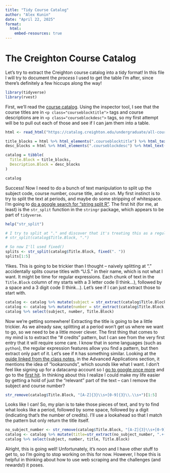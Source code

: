 ```yaml
---
title: "Tidy Course Catalog"
author: "Alex Kunin"
date: "April 22, 2025"
format:
  html:
    embed-resources: true
---
```


# The Creighton Course Catalog

Let's try to extract the Creighton course catalog into a tidy format! In this file I will try to document the _process_ I used to get the table I'm after, since there's definitely a few hiccups along the way!

```r
library(tidyverse)
library(rvest)
```

First, we'll read the [course catalog](https://catalog.creighton.edu/undergraduate/all-courses-arts-and-sciences/#courseinventory).
Using the inspector tool, I see that the course titles are in `<p class="courseblocktitle">` tags and course descriptions are in `<p class="courseblockdesc">` tags, so my first attempt will be to pull out each of those and see if I can jam them into a table.


```r
html <- read_html("https://catalog.creighton.edu/undergraduate/all-courses-arts-and-sciences/#courseinventory")

title_blocks = html %>% html_elements(".courseblocktitle") %>% html_text()
desc_blocks = html %>% html_elements(".courseblockdesc") %>% html_text()

catalog = tibble(
  Title.Block = title_blocks,
  Description.Block = desc_blocks
)

catalog
```

Success! Now I need to do a bunch of text manipulation to split up the subject code, course number, course title, and so on.
My first instinct is to try to split the text at periods, and maybe do some stripping of whitespace. I'm going to [do a google search for "string split R"](https://www.google.com/search?client=firefox-b-1-d&q=string+split+R). The first hit (for me, at least) is the `str_split` function in the `stringr` package, which appears to be part of `tidyverse`.

```r
help("str_split")

# I try to split at "." and discover that it's treating this as a regular expression.
# str_split(catalog$Title.Block, ".")

# So now I'll used fixed()
splits <- str_split(catalog$Title.Block, fixed(". "))
splits[1:5]
```

Yikes. This is going to be trickier than I thought -- naively splitting at "." accidentally splits course titles with "U.S." in their name, which is not what I want. It might be time for regular expressions. Each chunk of text in the `Title.Block` column of my starts with a 3 letter code (I think...), followed by a space and a 3 digit code (I think...). Let's see if I can just extract those to start with.

```r
catalog <- catalog %>% mutate(subject = str_extract(catalog$Title.Block, "[A-Z]{3}"))
catalog <- catalog %>% mutate(number = str_extract(catalog$Title.Block, "[0-9]{3}"))
catalog %>% select(subject, number, Title.Block)
```


Now we're getting somewhere! Extracting the title is going to be a little trickier. As we already saw, splitting at a period won't get us where we want to go, so we need to be a little mover clever. The first thing that comes to my mind is to extract the "# credits" pattern, but I can see from the very first entry that it will require some care. I know that in some languages (such as `python`), the regular expression features allow you find a pattern, but then extract only part of it. Let's see if `R` has something similar. Looking at the [guide linked from the class notes](https://www.datacamp.com/tutorial/regex-r-regular-expressions-guide), in the Advanced Applications section, it mentions the idea of "lookarounds", which sounds like what I want. I don't feel like signing up for a datacamp account so I [go to google once more](https://www.google.com/search?client=firefox-b-1-d&q=R+regular+expression+lookaround) and go to the [first hit](https://debuggingdata.com/post/r/regular-expressions-look-arounds/). In thinking about this I realize I could make my life easier by getting a hold of just the "relevant" part of the text -- can I remove the subject and course number?

```r
str_remove(catalog$Title.Block, "[A-Z]{3}\\s+[0-9]{3}\\.\\s+")[1:5]
```


Looks like I can! So, my plan is to take those pieces of text, and try to find what looks like a period, followed by some space, followed by a digit (indicating that's the number of credits). I'll use a lookahead so that I match the pattern but only return the title itself.

```r
no_subject_number <- str_remove(catalog$Title.Block, "[A-Z]{3}\\s+[0-9]{3}\\.\\s+")
catalog <- catalog %>% mutate(title=str_extract(no_subject_number, ".+(?=\\.\\s+\\d)"))
catalog %>% select(subject, number, title, Title.Block)
```

Alright, this is going well! Unfortunately, it's noon and I have other stuff to get to, so I'm going to stop working on this for now. However, I hope this is helpful in thinking about how to use web scraping and the challenges (and rewards!) it poses.